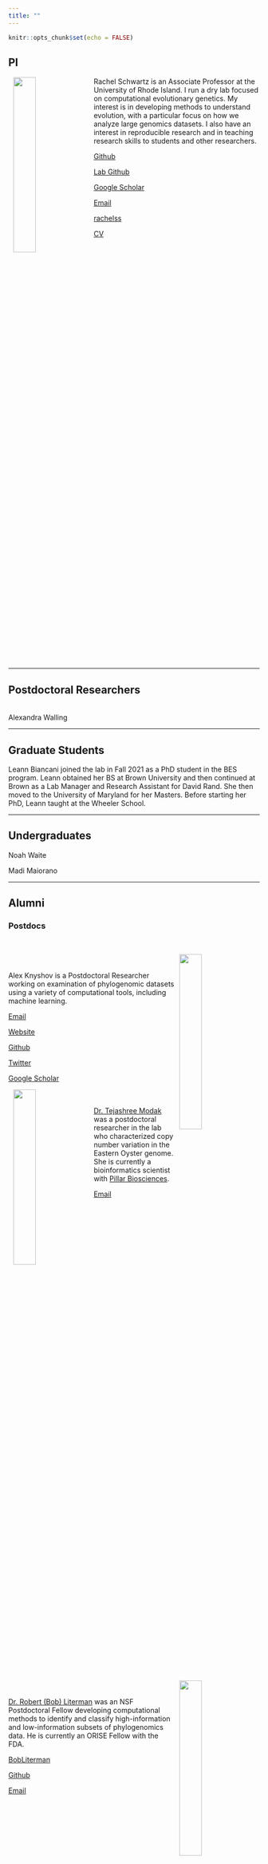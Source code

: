```yaml
---
title: ""
---
```


```r
knitr::opts_chunk$set(echo = FALSE)
```

## PI

<img src="rachel.jpg" align="left" hspace="10" width="30%">

Rachel Schwartz is an Associate Professor at the University of Rhode Island. I run a dry lab focused on computational evolutionary genetics. My interest is in developing methods to understand evolution, with a particular focus on how we analyze large genomics datasets. I also have an interest in reproducible research and in teaching research skills to students and other researchers.

<i class="fa fa-github fa-lg"></i> [Github](https://github.com/rachelss)

<i class="fa fa-github fa-lg"></i> [Lab Github](https://github.com/schwartzlaburi)

<i class="fa fa-google fa-lg"></i> [Google Scholar](https://scholar.google.com/citations?user=z-xKqyIAAAAJ&hl=en)

<i class="fa fa-envelope-o fa-lg"></i> [Email](mailto:rsschwartz@uri.edu)

<i class="fa fa-twitter fa-lg"></i> [rachelss](https://twitter.com/rachelss)

<i class="fa fa-file fa-lg"></i>[CV]()

<br clear="all">

<hr>

## Postdoctoral Researchers


<br clear="all">
Alexandra Walling 

<hr>

## Graduate Students


Leann Biancani joined the lab in Fall 2021 as a PhD student in the BES program. Leann obtained her BS at Brown University and then continued at Brown as a Lab Manager and Research Assistant for David Rand. She then moved to the University of Maryland for her Masters. Before starting her PhD, Leann taught at the Wheeler School.

<hr>
## Undergraduates

Noah Waite

Madi Maiorano


<hr>
## Alumni

### Postdocs 

<br clear="all">

<img src="Alex_photo.jpg" align="right" hspace="10" width="30%">
<br><br>
Alex Knyshov is a Postdoctoral Researcher working on examination of phylogenomic datasets using a variety of computational tools, including machine learning.

<i class="fa fa-envelope-o fa-lg"></i> [Email](aknyshov@uri.edu)

<i class="fas fa-browser fa-lg"></i> [Website](https://alexknyshov.github.io)

<i class="fa fa-github fa-lg"></i> [Github](https://github.com/AlexKnyshov)

<i class="fa fa-twitter fa-lg"></i> [Twitter](https://twitter.com/AlexKnyshov)

<i class="fa fa-google fa-lg"></i> [Google Scholar](https://scholar.google.com/citations?user=UA5LFugAAAAJ)

<img src="tejashree-120x160.jpg" align="left" hspace="10" width="30%">
<br><br>
[Dr. Tejashree Modak](https://tejashree1modak.github.io/) was a postdoctoral researcher in the lab who characterized copy number variation in the Eastern Oyster genome. She is currently a bioinformatics scientist with [Pillar Biosciences](https://pillar-biosciences.com/).

<i class="fa fa-envelope-o fa-lg"></i> [Email](mailto:tejashree@uri.edu)

<br clear="all">

<img src="Bob_And_Rubin.jpg" align="right" hspace="10" width="30%">
<br><br>
[Dr. Robert (Bob) Literman](bob.html) was an NSF Postdoctoral Fellow developing computational methods to identify and classify high-information and low-information subsets of phylogenomics data. He is currently an ORISE Fellow with the FDA.

<i class="fa fa-twitter fa-lg"></i> [BobLiterman](https://twitter.com/BobLiterman)

<i class="fa fa-github fa-lg"></i> [Github](https://github.com/BobLiterman)

<i class="fa fa-envelope-o fa-lg"></i> [Email](mailto:literman@uri.edu)

<br clear="all">
<hr>

### Graduate Students

<img src="eren.jpg" align="right" hspace="10" width="30%">
<br><br>
Eren Ada is a Ph.D. candidate in the Schwartz Lab. His dissertation focuses on utilizing large-scale genomic data in phylogenetic analyses. As the amount of DNA sequence data continues to increase, it has become more important to utilize this data in biological analyses, primarily in phylogenetics which is an essential tool to understand evolutionary history of traits, lineages, and the biodiversity in broader scale.

To effectively use large-scale genomic data, it is imperative to understand the characteristics of different types of sequence data (coding, noncoding, regulatory etc.) and the content of phylogenetic (dis)information they contain. He is primarily focusing on understanding how using the different type of informative sequence data manifest in phylogenetic outcomes such as contradicted relationships in phylogenies.

He also investigates how using these different genomic data affects phylogenetic estimates of diversification rates by means of molecular dating. He uses birds as model organisms in his studies, mainly because they are the one of the most phylogenetically studied group, secondly his love for birds.

When he is away from computer screen, he spends as much possible time in nature, most often bird-watching, swimming with the sunrise, hiking, or meditating. He wants to continue his career in bioinformatics, mainly through developing methods and tools for genomic analyses to improve our understanding of biological diversity in every level.

<br clear="all">

Yana Hrytseno is a PhD student in Computer Science working with Dr. Noah Daniels and in the Schwartz Lab. Yana's research interests include computational biology, population and cancer genomics. Her work is directed towards discovering broad-scale similarities between different types of cancer.

<br clear="all">

## Alumni

### Postdocs

<br clear="all">
<img src="tejashree-120x160.jpg" align="left" hspace="10" width="30%">
<br><br>
[Dr. Tejashree Modak](https://tejashree1modak.github.io/) was a postdoctoral researcher in the lab who characterized copy number variation in the Eastern Oyster genome. She is currently a bioinformatics scientist with [Pillar Biosciences](https://pillar-biosciences.com/).

Elise VanLuinen was an undergraduate researcher in summer 2023. She sequenced and assembled the genome of the 

Brianna Smith (URI '25) examined the phylogeny of lampreys. Her research is published in Molecular Phylogenetics and Evolution.

Robin Fidel (URI Biotechnology and Data Science '23) is researching copy number variation's contribution to the
addition of genes to a gene family, specifically the IFI44 and GIMAP gene families in oysters. 

Jewel Voyer (URI BIO and Neuroscience '22) is using SISRS to examine relationships among the genus Ixodes. She hopes to look at the relationships between gene family evolution and song in birds.

Caleb Chapentier (SELU '22)

Alyssa Hartmann (URI BIO '21) is identifying cellulose synthase genes across mosses to determine how this gene family arose.

Keyline Moreno (URI '21)

Caitlin Guccione (URI MS Applied Math '20 and CS '20) applied machine learning methods to SISRS output to categorize potentially misleading information in phylogenetic markers. She is currently a PhD student at UCSD in Bioinformatics.

Alexandra (Lexi) Johnson (URI BIO '20) worked on using SISRS to examine relationships among the genus Solanum. She is currently a graduate student at URI.

Fidaa Janoudi (URI ESM '20) worked in the lab as an undergraduate to develop a website for undergraduates to understand the research done at URI. She is currently a Masters student at URI.

Tiantian Gousie (URI BIO '20) was an undergraduate in the lab who used SISRS to examine how different datasets result in different phylogenies in birds. She is currently a Research Assistant at Salve Regina University.

Devin McConnell (URI CS '19) worked on updating and documenting SISRS code. He is currently a PhD student at UConn in CS.

Baizat Ibrahim (URI CMB '19) is currently in a post-baccalaureate pre-medical program.

AY Akintomide (URI CMB '20)

Nicholas Barone (URI Kinesiology '19) is currently a Medical Scribe.

Talia Santos (URI BIO '18)

